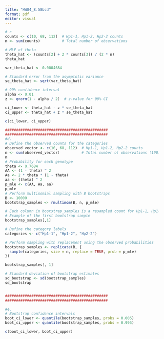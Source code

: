 ```yaml
---
title: "HW04_8.58bcd"
format: pdf
editor: visual
---
```


```r
# c
counts <- c(10, 68, 112)  # Hp1-1, Hp1-2, Hp2-2 counts
n <- sum(counts)          # Total number of observations

# MLE of theta
theta_hat <- (counts[2] + 2 * counts[3]) / (2 * n)
theta_hat

var_theta_hat <- 0.0004684

# Standard error from the asymptotic variance
se_theta_hat <- sqrt(var_theta_hat)

# 99% confidence interval
alpha <- 0.01
z <- qnorm(1 - alpha / 2)  # z-value for 99% CI

ci_lower <- theta_hat - z * se_theta_hat
ci_upper <- theta_hat + z * se_theta_hat

c(ci_lower, ci_upper)

###############################################
###############################################
#d.
# Define the observed counts for the categories
observed_vector <- c(10, 68, 112)  # Hp1-1, Hp1-2, Hp2-2 counts
n <- sum(observed_vector)          # Total number of observations (190)
n
# Probability for each genotype
theta <- 0.7684
AA <- (1 - theta) ^ 2
Aa <- 2 * theta * (1 - theta)
aa <- (theta) ^ 2
p_mle <- c(AA, Aa, aa)
p_mle
# Perform multinomial sampling with B bootstraps
B <- 10000
bootstrap_samples <- rmultinom(B, n, p_mle)

# Each column in bootstrap_samples is a resampled count for Hp1-1, Hp1-2, Hp2-2
# Example of the first bootstrap sample
bootstrap_samples[,1]

# Define the category labels
categories <- c("Hp1-1", "Hp1-2", "Hp2-2")

# Perform sampling with replacement using the observed probabilities
bootstrap_samples <- replicate(B, {
  sample(categories, size = n, replace = TRUE, prob = p_mle)
})

bootstrap_samples[, 1]

# Standard deviation of bootstrap estimates
sd_bootstrap <- sd(bootstrap_samples)
sd_bootstrap


###############################################
###############################################

#e. 
# Bootstrap confidence intervals
boot_ci_lower <- quantile(bootstrap_samples, probs = 0.005)
boot_ci_upper <- quantile(bootstrap_samples, probs = 0.995)

c(boot_ci_lower, boot_ci_upper)







```
